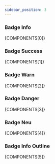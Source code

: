 ```yaml
---
sidebar_position: 3
---
```



### Badge Info

<CodePreview>{COMPONENTS[0]}</CodePreview>

### Badge Success

<CodePreview>{COMPONENTS[1]}</CodePreview>

### Badge Warn

<CodePreview>{COMPONENTS[2]}</CodePreview>

### Badge Danger

<CodePreview>{COMPONENTS[3]}</CodePreview>

### Badge Neu

<CodePreview>{COMPONENTS[4]}</CodePreview>

### Badge Info Outline

<CodePreview>{COMPONENTS[5]}</CodePreview>
